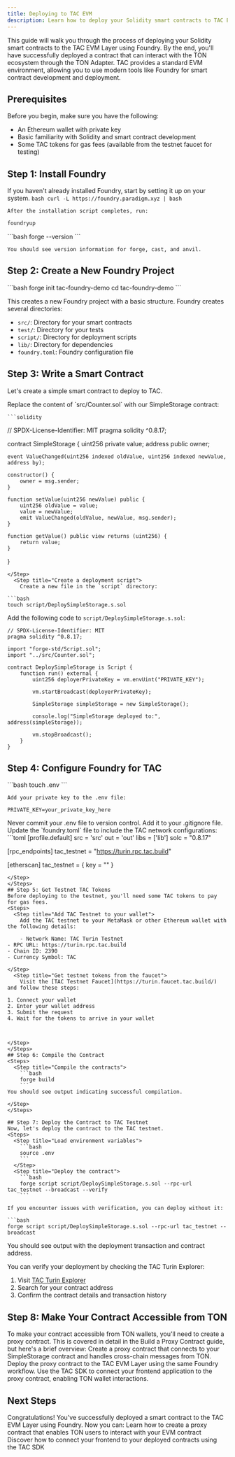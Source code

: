 ```yaml
---
title: Deploying to TAC EVM
description: Learn how to deploy your Solidity smart contracts to TAC EVM
---
```



This guide will walk you through the process of deploying your Solidity smart contracts to the TAC EVM Layer using Foundry. By the end, you'll have successfully deployed a contract that can interact with the TON ecosystem through the TON Adapter.
<Note>
  TAC provides a standard EVM environment, allowing you to use modern tools like Foundry for smart contract development and deployment.
</Note>

## Prerequisites

Before you begin, make sure you have the following:

- An Ethereum wallet with private key
- Basic familiarity with Solidity and smart contract development
- Some TAC tokens for gas fees (available from the testnet faucet for testing)

## Step 1: Install Foundry
If you haven't already installed Foundry, start by setting it up on your system.
<Steps>
  <Step title="Install Foundry">
    ```bash
    curl -L https://foundry.paradigm.xyz | bash
    ```

    After the installation script completes, run:

```bash
foundryup
```
</Step>
  <Step title="Verify installation">
    ```bash
    forge --version
    ```

    You should see version information for forge, cast, and anvil.
</Step>
</Steps>

## Step 2: Create a New Foundry Project

<Steps>
  <Step title="Initialize a new Foundry project">
    ```bash
    forge init tac-foundry-demo
    cd tac-foundry-demo
    ```

This creates a new Foundry project with a basic structure.
</Step>
  <Step title="Explore the project structure">
    Foundry creates several directories:

- `src/`: Directory for your smart contracts
- `test/`: Directory for your tests
- `script/`: Directory for deployment scripts
- `lib/`: Directory for dependencies
- `foundry.toml`: Foundry configuration file
</Step>
</Steps>

## Step 3: Write a Smart Contract

Let's create a simple smart contract to deploy to TAC.

<Steps>
  <Step title="Create a contract file">
    Replace the content of `src/Counter.sol` with our SimpleStorage contract:

    ```solidity
// SPDX-License-Identifier: MIT
pragma solidity ^0.8.17;

contract SimpleStorage {
    uint256 private value;
    address public owner;
    
    event ValueChanged(uint256 indexed oldValue, uint256 indexed newValue, address by);
    
    constructor() {
        owner = msg.sender;
    }
    
    function setValue(uint256 newValue) public {
        uint256 oldValue = value;
        value = newValue;
        emit ValueChanged(oldValue, newValue, msg.sender);
    }
    
    function getValue() public view returns (uint256) {
        return value;
    }
}
```
</Step>
  <Step title="Create a deployment script">
    Create a new file in the `script` directory:

```bash
touch script/DeploySimpleStorage.s.sol
```

Add the following code to `script/DeploySimpleStorage.s.sol`:

```solidity
// SPDX-License-Identifier: MIT
pragma solidity ^0.8.17;

import "forge-std/Script.sol";
import "../src/Counter.sol";

contract DeploySimpleStorage is Script {
    function run() external {
        uint256 deployerPrivateKey = vm.envUint("PRIVATE_KEY");
        
        vm.startBroadcast(deployerPrivateKey);
        
        SimpleStorage simpleStorage = new SimpleStorage();
        
        console.log("SimpleStorage deployed to:", address(simpleStorage));
        
        vm.stopBroadcast();
    }
}
```

</Step>
</Steps>

## Step 4: Configure Foundry for TAC
<Steps>
  <Step title="Create a .env file for your private key">
    ```bash
    touch .env
    ```

    Add your private key to the .env file:

```
PRIVATE_KEY=your_private_key_here
```

<Warning>
  Never commit your .env file to version control. Add it to your .gitignore file.
</Warning>
</Step>
  <Step title="Update foundry.toml">
    Update the `foundry.toml` file to include the TAC network configurations:
```toml
[profile.default]
src = 'src'
out = 'out'
libs = ['lib']
solc = "0.8.17"

[rpc_endpoints]
tac_testnet = "https://turin.rpc.tac.build"

[etherscan]
tac_testnet = { key = "" }
```
</Step>
</Steps>
## Step 5: Get Testnet TAC Tokens
Before deploying to the testnet, you'll need some TAC tokens to pay for gas fees.
<Steps>
  <Step title="Add TAC Testnet to your wallet">
    Add the TAC testnet to your MetaMask or other Ethereum wallet with the following details:

    - Network Name: TAC Turin Testnet
- RPC URL: https://turin.rpc.tac.build
- Chain ID: 2390
- Currency Symbol: TAC

</Step>
  <Step title="Get testnet tokens from the faucet">
    Visit the [TAC Testnet Faucet](https://turin.faucet.tac.build/) and follow these steps:

1. Connect your wallet
2. Enter your wallet address
3. Submit the request
4. Wait for the tokens to arrive in your wallet



</Step>
</Steps>
## Step 6: Compile the Contract
<Steps>
  <Step title="Compile the contracts">
    ```bash
    forge build
    ```
You should see output indicating successful compilation.

</Step>
</Steps>

## Step 7: Deploy the Contract to TAC Testnet
Now, let's deploy the contract to the TAC testnet.
<Steps>
  <Step title="Load environment variables">
    ```bash
    source .env
    ```
  </Step>
  <Step title="Deploy the contract">
    ```bash
    forge script script/DeploySimpleStorage.s.sol --rpc-url tac_testnet --broadcast --verify
    ```

If you encounter issues with verification, you can deploy without it:

```bash
forge script script/DeploySimpleStorage.s.sol --rpc-url tac_testnet --broadcast
```

You should see output with the deployment transaction and contract address.

</Step>
  <Step title="Verify the deployment">
    You can verify your deployment by checking the TAC Turin Explorer:

1. Visit [TAC Turin Explorer](https://turin.explorer.tac.build/)
2. Search for your contract address
3. Confirm the contract details and transaction history
</Step>
</Steps>



## Step 8: Make Your Contract Accessible from TON
To make your contract accessible from TON wallets, you'll need to create a proxy contract. This is covered in detail in the Build a Proxy Contract guide, but here's a brief overview:
<Steps>
  <Step title="Create a proxy contract">
    Create a proxy contract that connects to your SimpleStorage contract and handles cross-chain messages from TON.
  </Step>
  <Step title="Deploy the proxy contract">
    Deploy the proxy contract to the TAC EVM Layer using the same Foundry workflow.
  </Step>
  <Step title="Connect with frontend">
    Use the TAC SDK to connect your frontend application to the proxy contract, enabling TON wallet interactions.
  </Step>
</Steps>

## Next Steps
Congratulations! You've successfully deployed a smart contract to the TAC EVM Layer using Foundry. Now you can:
<CardGroup cols={2}>
  <Card title="Build a Proxy Contract" icon="bridge" href="/build/smart-contracts/build-a-proxy">
    Learn how to create a proxy contract that enables TON users to interact with your EVM contract
  </Card>
  <Card title="Integrate with TAC SDK" icon="code" href="/build/sdk/introduction">
    Discover how to connect your frontend to your deployed contracts using the TAC SDK
  </Card>
</CardGroup>

